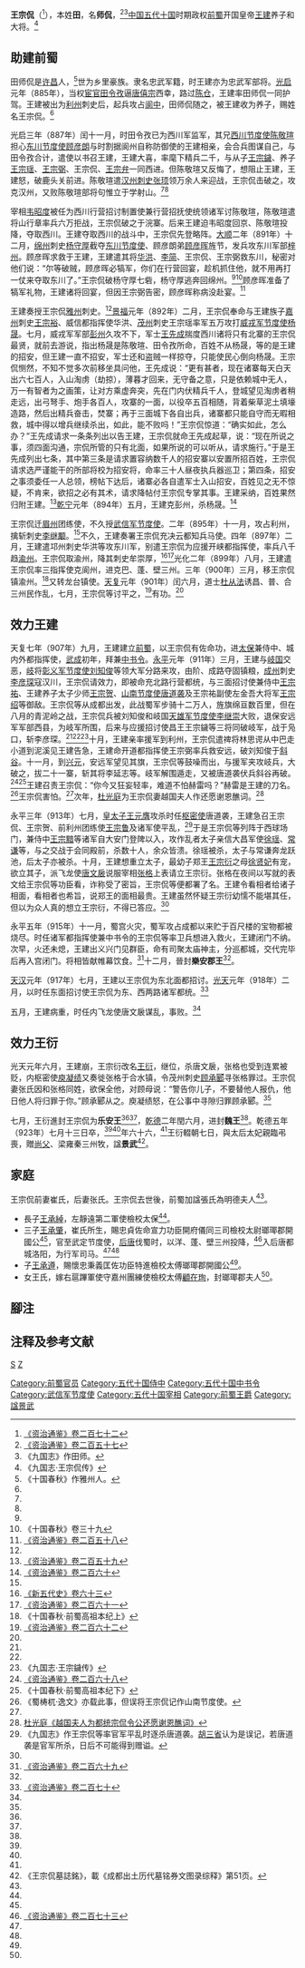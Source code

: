 {{Infobox Biography
| subject_name   = 王宗侃
| image_name     = 
| image_size     = 
| image_caption  = 
| date_of_birth  = 858年
| place_of_birth = [[唐朝|唐朝]]
| date_of_death  = 923年8月27日
| place_of_death = [[前蜀|前蜀]]
| occupation     = [[前蜀|前蜀]]军事人物
}}

'''王宗侃'''（{{bd|858年||923年|8月27日|catIdx=W}}<ref name=ZZTJ272>[[:s:资治通鉴/卷272|《资治通鉴》卷二百七十二]]</ref>），本姓'''田'''，名'''师侃'''，<ref name=ZZTJ257>[[:s:资治通鉴/卷257|《资治通鉴》卷二百五十七]]</ref><ref>《九国志》作田师。</ref>[[中国|中国]][[五代十国|五代十国]]时期政权[[前蜀|前蜀]]开国皇帝[[王建_(前蜀)|王建]]养子和大将。<ref name=h9k>《九国志·王宗侃传》</ref>

== 助建前蜀 ==
田师侃是[[许昌|许昌]]人，<ref>《十国春秋》作雅州人。</ref>世为乡里豪族。隶名忠武军籍，时王建亦为忠武军部将。[[光启|光启]]元年（885年），当权[[宦官|宦官]][[田令孜|田令孜]]逼[[唐僖宗|唐僖宗]]西幸，路过[[陈仓|陈仓]]，王建率田师侃一同护驾。王建被出为[[利州|利州]]刺史后，起兵攻占[[阆中|阆中]]，田师侃随之，被王建收为养子，赐姓名王宗侃。<ref name=h9k/>

光启三年（887年）闰十一月，时田令孜已为西川军监军，其兄[[西川节度使|西川节度使]][[陈敬瑄|陈敬瑄]]担心[[东川节度使|东川节度使]][[顾彦朗|顾彦朗]]与时割据阆州自称防御使的王建相亲，会合兵图谋自己，与田令孜合计，遣使以书召王建，王建大喜，率麾下精兵二千，与从子[[王宗鐬|王宗鐬]]、养子[[王宗瑶|王宗瑶]]、[[王宗弼|王宗弼]]、王宗侃、[[王宗弁|王宗弁]]一同西进。但陈敬瑄又反悔了，想阻止王建，王建怒，破鹿头关前进。陈敬瑄遣[[汉州|汉州]][[刺史|刺史]][[张顼|张顼]]领万余人来迎战，王宗侃击破之，攻克汉州，又败陈敬瑄部将句惟立于学射山。<ref name=ZZTJ257/><ref name=h9k/>

宰相[[韦昭度|韦昭度]]被任为西川行营招讨制置使兼行营招抚使统领诸军讨陈敬瑄，陈敬瑄遣将山行章率兵六万拒战，王宗侃破之于浣寨。后来王建迫韦昭度回京、陈敬瑄投降，夺取西川。王建夺取西川的战斗中，王宗侃先登略阵。[[大顺_(唐朝)|大顺]]二年（891年）十二月，[[绵州|绵州]]刺史[[杨守厚|杨守厚]]截夺[[东川节度使|东川节度使]]、顾彦朗弟[[顾彦晖|顾彦晖]]旌节，发兵攻东川军部[[梓州|梓州]]。顾彦晖求救于王建，王建遣其将[[华洪|华洪]]、[[李简|李简]]、王宗侃、王宗弼救东川，秘密对他们说：“尔等破贼，顾彦晖必犒军，你们在行营回宴，趁机抓住他，就不用再打一仗来夺取东川了。”王宗侃破杨守厚七砦，杨守厚逃奔回绵州。<ref name=h9k/><ref name=SGCQ39>《十国春秋》卷三十九</ref>顾彦晖准备了犒军礼物，王建诸将回宴，但因王宗弼告密，顾彦晖称病没赴宴。<ref>[[:s:资治通鉴/卷258|《资治通鉴》卷二百五十八]]</ref>

王建奏授王宗侃[[雅州|雅州]]刺史。<ref name=h9k/>[[景福_(唐朝)|景福]]元年（892年）二月，王宗侃奉命与王建族子[[嘉州|嘉州]]刺史[[王宗裕|王宗裕]]、威信都指挥使华洪、[[茂州|茂州]]刺史王宗瑶率军五万攻打[[威戎军节度使|威戎军节度使]][[杨晟_(唐朝)|杨晟]]。七月，威戎军军部[[彭州|彭州]]久攻不下，军士[[王先成|王先成]]揣度西川诸将只有北寨的王宗侃最贤，就前去游说，指出杨晟是陈敬瑄、田令孜所命，百姓不从杨晟，等的是王建的招安，但王建一直不招安，军士还和盗贼一样掠夺，只能使民心倒向杨晟。王宗侃恻然，不知不觉多次前移坐具问他，王先成说：“更有甚者，现在诸寨每天白天出六七百人，入山淘虏（劫掠），薄暮才回来，无守备之意，只是依赖城中无人，万一有智者为之画策，让对方乘虚奔突，先在门内伏精兵千人，登城望见淘虏者稍走远，出弓弩手、炮手各百人，攻寨的一面，以役卒五百相随，背着柴草泥土填壕造路，然后出精兵奋击，焚寨；再于三面城下各自出兵，诸寨都只能自守而无暇相救，城中得以增兵继续杀出，如此，能不败吗！”王宗侃惊道：“确实如此，怎么办？”王先成请求一条条列出以告王建，王宗侃就命王先成起草，说：“现在所说之事，须四面沟通，宗侃所管的只有北面，如果所说的可以听从，请求施行。”于是王先成列出七条，其中第三条是请求置容纳数千人的招安寨以安置所招百姓，王宗侃请求选严谨能干的所部将校为招安将，命率三十人昼夜执兵器巡卫；第四条，招安之事须委任一人总领，榜帖下达后，诸寨必各自遣军士入山招安，百姓见之无不惊疑，不肯来，欲招之必有其术，请求降帖付王宗侃专掌其事。王建采纳，百姓果然归附王建。<ref>[[:s:资治通鉴/卷259|《资治通鉴》卷二百五十九]]</ref>[[乾宁|乾宁]]元年（894年）五月，王建克彭州，杀杨晟。<ref name=ZZTJ260>[[:s:资治通鉴/卷260|《资治通鉴》卷二百六十]]</ref>

王宗侃迁[[眉州|眉州]]团练使，不久授[[武信军节度使|武信军节度使]]。二年（895年）十一月，攻占利州，擒斩刺史[[李继颙|李继颙]]。<ref name=ZZTJ260/>不久，王建奏署王宗侃充决云都知兵马使。四年（897年）二月，王建遣邛州刺史华洪等攻东川军，别遣王宗侃为应援开峡都指挥使，率兵八千趋[[渝州|渝州]]。王宗侃取渝州，降其刺史牟崇厚，<ref name=NHFD63>[[:s:新五代史/卷63|《新五代史》卷六十三]]</ref><ref>[[:s:资治通鉴/卷261|《资治通鉴》卷二百六十一]]</ref>光化二年（899年）八月，王建遣王宗侃率三指挥使克阆州，进克巴、蓬、壁三州。三年（900年）三月，移王宗侃镇渝州。<ref>《十国春秋·前蜀高祖本纪上》</ref>又转龙台镇使。[[天复_(唐朝)|天复]]元年（901年）闰六月，道士[[杜从法|杜从法]]诱昌、普、合三州民作乱，七月，王宗侃等讨平之，<ref>[[:s:资治通鉴/卷262|《资治通鉴》卷二百六十二]]</ref>有功。<ref name=SGCQ39/>

== 效力王建 ==
天复七年（907年）九月，王建建立[[前蜀|前蜀]]，以王宗侃有佐命功，进[[太保|太保]]兼侍中、城内外都指挥使，[[武成_(王建)|武成]]初年，拜兼[[中书令|中书令]]。[[永平_(前蜀)|永平]]元年（911年）三月，王建与[[岐国|岐国]]交恶，[[岐|岐]]将[[泾原节度使|彰义军节度使]][[刘知俊|刘知俊]]等领大军分路来攻，由阶、成路夺固镇粮，[[成州_(西魏)|成州]]刺史[[李彦琛|李彦琛]]寇汉川，王宗侃请效力，即被命充北路行营都统，与三面招讨使兼侍中[[王宗祐|王宗祐]]、王建养子太子少师[[王宗贺|王宗贺]]、[[山南节度使|山南节度使]][[唐道袭|唐道袭]]及王宗祐副使左金吾大将军[[王宗绍|王宗绍]]等御敌。王宗侃等从成都出发，此战蜀军步骑十二万人，旌旗绵亘数百里，但在八月的青泥岭之战，王宗侃兵被刘知俊和岐国[[陇右经略使|天雄军节度使]][[李继崇|李继崇]]大败，退保安远军军部西县，为岐军所围，后来与应援招讨使昌王王宗鐬等三将同破岐军，战于凫口，斩李彦琛。<ref name=h9k/><ref name=NHFD63/><ref>《九国志·王宗鐬传》</ref>十月，王建亲率援军到利州，王宗侃遣禆将林思谔从中巴走小道到泥溪见王建告急，王建命开道都指挥使王宗弼率兵救安远，破刘知俊于[[斜谷|斜谷]]。十一月，到[[兴元|兴元]]，安远军望见其旗，王宗侃等鼓噪而出，与援军夹攻岐兵，大破之，拔二十一寨，斩其将李延志等。岐军解围遁走，又被唐道袭伏兵斜谷再破。<ref name=ZZTJ268>[[:s:资治通鉴/卷268|《资治通鉴》卷二百六十八]]</ref><ref>《十国春秋·前蜀高祖本纪下》</ref>王建召责王宗侃：“你今又狂妄轻率，难道不怕赫雷吗？”赫雷是王建的刀名。<ref>《蜀梼杌·逸文》亦载此事，但误将王宗侃记作山南节度使。</ref>王宗侃害怕。<ref name=SGCQ39/>次年，[[杜光庭|杜光庭]]为王宗侃妻越国夫人作还愿谢恩醮词。<ref>[[:s:越国夫人为都统宗侃令公还愿谢恩醮词|杜光庭《越国夫人为都统宗侃令公还愿谢恩醮词》]]</ref>

永平三年（913年）七月，[[皇太子|皇太子]][[王元膺|王元膺]]攻杀时任[[枢密使|枢密使]]唐道袭，王建急召王宗侃、王宗贺、前利州团练使[[王宗鲁|王宗鲁]]及诸军使平乱，<ref>《九国志》作王宗侃等率官军平乱时逐杀唐道袭。[[胡三省|胡三省]]认为是误记，若唐道袭是官军所杀，日后不可能得到赠谥。</ref>于是王宗侃等列阵于西球场门，兼侍中[[王宗黯|王宗黯]]等诸军自大安门登陴以入，攻作乱者太子亲信大昌军使[[徐瑶|徐瑶]]、[[常谦|常谦]]等，与之交战于会同殿前，杀数十人，余众皆溃。徐瑶被杀，太子与常谦奔龙跃池，后太子亦被杀。十月，王建想重立太子，最幼子郑王[[王宗衍|王宗衍]]之母[[徐贤妃|徐贤妃]]有宠，欲立其子，派飞龙使[[唐文扆|唐文扆]]说服宰相[[张格|张格]]上表请立王宗衍。张格在夜间以写就的表文给王宗侃等功臣看，诈称受了密旨，王宗侃等便都署了名。王建令看相者给诸子相面，看相者也希旨，说郑王的面相最贵。王建虽然怀疑王宗衍幼懦不能堪其任，但以为众人真的想立王宗衍，不得已答应。<ref name=ZZTJ268/>

永平五年（915年）十一月，蜀宫火灾，蜀军攻占成都以来贮于百尺楼的宝物都被烧尽。时任诸军都指挥使兼中书令的王宗侃等率卫兵想进入救火，王建闭门不纳。次早，火还未熄，王建出义兴门见群臣，命有司聚太庙神主，分巡都城，交代完毕后再入宫闭门。将相皆献帷幕饮食。<ref>[[:s:资治通鉴/卷269|《资治通鉴》卷二百六十九]]</ref>十二月，晉封'''樂安郡王'''<ref name=muzhi/>。

[[天汉_(王建)|天汉]]元年（917年）七月，王建以王宗侃为东北面都招讨。[[光天_(王建)|光天]]元年（918年）二月，以时任东面招讨使王宗侃为东、西两路诸军都统。<ref name=ZZTJ270>[[:s:资治通鉴/卷270|《资治通鉴》卷二百七十]]</ref>

五月，王建病重，时任内飞龙使唐文扆谋乱，事败。<ref name=ZZTJ270/>

== 效力王衍 ==
光天元年六月，王建崩，王宗衍改名[[王衍_(前蜀)|王衍]]，继位，杀唐文扆，张格也受到连累被贬，内枢密使[[庾凝绩|庾凝绩]]又奏徙张格于合水镇，令茂州刺史[[顾承郾|顾承郾]]寻张格罪过。王宗侃妻张氏因和张格同姓，欲保全他，对顾母说：“警告你儿子，不要替他人报仇，他日他人将归罪于你。”顾承郾从之。庾凝绩怒，在公事中寻隙归罪顾承郾。<ref name=ZZTJ270/>

七月，王衍進封王宗侃为'''乐安王'''<ref name=muzhi/><ref name=ZZTJ270/>，[[乾德_(前蜀)|乾德]]二年閏六月，进封'''魏王'''<ref name=muzhi/>。乾德五年（923年）七月十三日卒，<ref name=ZZTJ272/><ref name=muzhi/>年六十六，<ref name=h9k/>王衍輟朝七日，與太后太妃親臨弔喪，贈[[尚父|尚父]]、梁雍秦三州牧，諡'''景武'''<ref name=muzhi>《王宗侃墓誌銘》，載《成都出土历代墓铭券文图录综释》第51页。</ref>。

== 家庭 ==
王宗侃前妻崔氏，后妻张氏。王宗侃去世後，前蜀加諡張氏為明德夫人<ref name=muzhi/>。
*長子[[王承綽|王承綽]]，左靜遠第二軍使檢校太保<ref name=muzhi/>。
*三子[[王承肇|王承肇]]，崔氏所生，賜忠貞佐命宣力功臣開府儀同三司檢校太尉瑯瑘郡開國公<ref name=muzhi/>，官至武定节度使，[[后唐|后唐]]伐蜀时，以洋、蓬、壁三州投降，<ref>[[:s:资治通鉴/卷273|《资治通鉴》卷二百七十三]]</ref>入后唐都城洛阳，为行军司马。<ref name=h9k/><ref name=SGCQ39/>
*子[[王承遵|王承遵]]，賜懷忠秉義匡佐功臣特進檢校太傅瑯瑘郡開國公<ref name=muzhi/>。
*女王氏，嫁右扈蹕軍使守嘉州團練使檢校太傅[[顧在珣|顧在珣]]，封瑯瑘郡夫人<ref name=muzhi/>。

==腳注==
{{notefoot}}

== 注释及参考文献 ==
{{reflist|2}}

[[category:田姓|S]]
[[category:王姓|Z]]
[[Category:前蜀官员|Category:前蜀官员]]
[[Category:五代十国侍中|Category:五代十国侍中]]
[[Category:五代十国中书令|Category:五代十国中书令]]
[[Category:武信军节度使|Category:武信军节度使]]
[[Category:五代十国宰相|Category:五代十国宰相]]
[[Category:前蜀王爵|Category:前蜀王爵]]
[[Category:諡景武|Category:諡景武]]